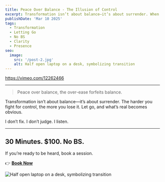 ```yaml
---
title: Peace Over Balance - The Illusion of Control
excerpt: Transformation isn’t about balance—it’s about surrender. When you stop resisting, you see things clearly. No fixing, no judgment. Just presence.
publishDate: 'Mar 10 2025'
tags:
  - Transformation
  - Letting Go
  - No BS
  - Clarity
  - Presence
seo:
  image:
    src: '/post-2.jpg'
    alt: Half open laptop on a desk, symbolizing transition
---
```


https://vimeo.com/12262466

---

> Peace over balance, the over-ease forfeits balance.

Transformation isn’t about balance—it’s about surrender. The harder you fight for control, the more you lose it. Let go, and what’s real becomes obvious.

I don’t fix. I don’t judge. I listen.

---

## **30 Minutes. $100. No BS.**  
If you’re ready to be heard, book a session.

👉 [**Book Now**](https://calendly.com/listen-no-bs/30min/)

![Half open laptop on a desk, symbolizing transition](/post-2.jpg)